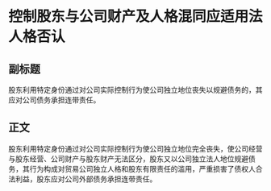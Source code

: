 # 控制股东与公司财产及人格混同应适用法人格否认
## 副标题
股东利用特定身份通过对公司实际控制行为使公司独立地位丧失以规避债务的，其应对公司债务承担连带责任。
## 正文
股东利用特定身份通过对公司实际控制行为使公司独立地位完全丧失，使公司经营与股东经营、公司财产与股东财产无法区分，股东又以公司独立法人地位规避债务，其行为构成对贸易公司独立人格和股东有限责任的滥用，严重损害了债权人合法利益，股东应对公司外部债务承担连带责任。